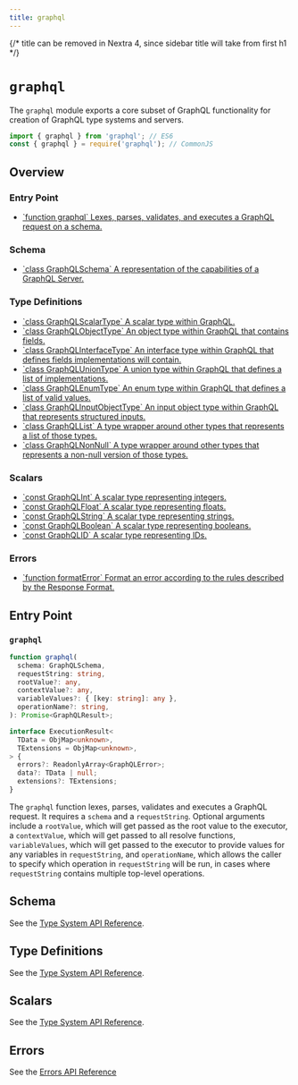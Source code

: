 ```yaml
---
title: graphql
---
```


{/* title can be removed in Nextra 4, since sidebar title will take from first h1 */}

# `graphql`

The `graphql` module exports a core subset of GraphQL functionality for creation
of GraphQL type systems and servers.

```js
import { graphql } from 'graphql'; // ES6
const { graphql } = require('graphql'); // CommonJS
```

## Overview

### Entry Point

<ul className="apiIndex">
  <li>
    <a href="#graphql">
      `function graphql` Lexes, parses, validates, and executes a GraphQL
      request on a schema.
    </a>
  </li>
</ul>

### Schema

<ul className="apiIndex">
  <li>
    <a href="../type/#graphqlschema">
      `class GraphQLSchema` A representation of the capabilities of a GraphQL
      Server.
    </a>
  </li>
</ul>

### Type Definitions

<ul className="apiIndex">
  <li>
    <a href="../type/#graphqlscalartype">
      `class GraphQLScalarType` A scalar type within GraphQL.
    </a>
  </li>
  <li>
    <a href="../type/#graphqlobjecttype">
      `class GraphQLObjectType` An object type within GraphQL that contains
      fields.
    </a>
  </li>
  <li>
    <a href="../type/#graphqlinterfacetype">
      `class GraphQLInterfaceType` An interface type within GraphQL that defines
      fields implementations will contain.
    </a>
  </li>
  <li>
    <a href="../type/#graphqluniontype">
      `class GraphQLUnionType` A union type within GraphQL that defines a list
      of implementations.
    </a>
  </li>
  <li>
    <a href="../type/#graphqlenumtype">
      `class GraphQLEnumType` An enum type within GraphQL that defines a list of
      valid values.
    </a>
  </li>
  <li>
    <a href="../type/#graphqlinputobjecttype">
      `class GraphQLInputObjectType` An input object type within GraphQL that
      represents structured inputs.
    </a>
  </li>
  <li>
    <a href="../type/#graphqllist">
      `class GraphQLList` A type wrapper around other types that represents a
      list of those types.
    </a>
  </li>
  <li>
    <a href="../type/#graphqlnonnull">
      `class GraphQLNonNull` A type wrapper around other types that represents a
      non-null version of those types.
    </a>
  </li>
</ul>

### Scalars

<ul className="apiIndex">
  <li>
    <a href="../type/#graphqlint">
      `const GraphQLInt` A scalar type representing integers.
    </a>
  </li>
  <li>
    <a href="../type/#graphqlfloat">
      `const GraphQLFloat` A scalar type representing floats.
    </a>
  </li>
  <li>
    <a href="../type/#graphqlstring">
      `const GraphQLString` A scalar type representing strings.
    </a>
  </li>
  <li>
    <a href="../type/#graphqlboolean">
      `const GraphQLBoolean` A scalar type representing booleans.
    </a>
  </li>
  <li>
    <a href="../type/#graphqlid">
      `const GraphQLID` A scalar type representing IDs.
    </a>
  </li>
</ul>

### Errors

<ul className="apiIndex">
  <li>
    <a href="../error/#formaterror">
      `function formatError` Format an error according to the rules described by
      the Response Format.
    </a>
  </li>
</ul>

## Entry Point

### `graphql`

```ts
function graphql(
  schema: GraphQLSchema,
  requestString: string,
  rootValue?: any,
  contextValue?: any,
  variableValues?: { [key: string]: any },
  operationName?: string,
): Promise<GraphQLResult>;

interface ExecutionResult<
  TData = ObjMap<unknown>,
  TExtensions = ObjMap<unknown>,
> {
  errors?: ReadonlyArray<GraphQLError>;
  data?: TData | null;
  extensions?: TExtensions;
}
```

The `graphql` function lexes, parses, validates and executes a GraphQL request.
It requires a `schema` and a `requestString`. Optional arguments include a
`rootValue`, which will get passed as the root value to the executor, a `contextValue`,
which will get passed to all resolve functions,
`variableValues`, which will get passed to the executor to provide values for
any variables in `requestString`, and `operationName`, which allows the caller
to specify which operation in `requestString` will be run, in cases where
`requestString` contains multiple top-level operations.

## Schema

See the [Type System API Reference](/type#schema).

## Type Definitions

See the [Type System API Reference](/type#definitions).

## Scalars

See the [Type System API Reference](/type#scalars).

## Errors

See the [Errors API Reference](/error)
